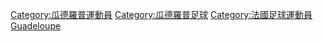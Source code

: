 {{Commons cat|Association football players from Guadeloupe}}

[[Category:瓜德羅普運動員|Category:瓜德羅普運動員]]
[[Category:瓜德羅普足球|Category:瓜德羅普足球]]
[[Category:法國足球運動員|Category:法國足球運動員]]
[[Category:各國足球運動員|Guadeloupe]]